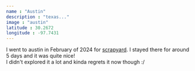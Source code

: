 ```yaml
---
name : "Austin"
description : "texas..."
image : "austin"
latitude : 30.2672
longitude : -97.7431
---
```


I went to austin in February of 2024 for [scrapyard](https://scrapyard.hackclub.com). I stayed there for around 5 days and it was quite nice! \
I didn't explored it a lot and kinda regrets it now though :/
